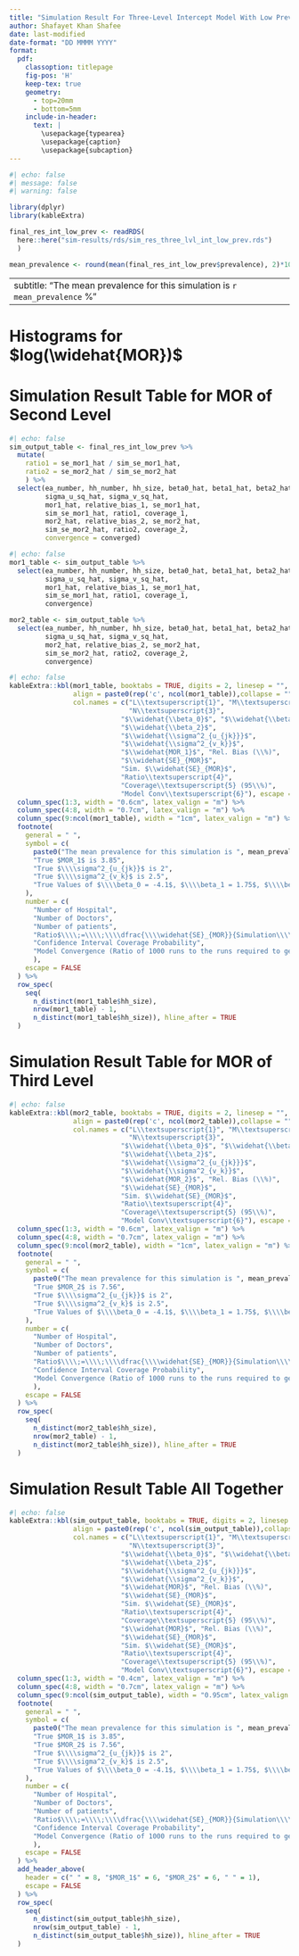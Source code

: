 ```yaml
---
title: "Simulation Result For Three-Level Intercept Model With Low Prevalence"
author: Shafayet Khan Shafee
date: last-modified
date-format: "DD MMMM YYYY"
format: 
  pdf:
    classoption: titlepage
    fig-pos: 'H'
    keep-tex: true
    geometry:
      - top=20mm
      - bottom=5mm
    include-in-header:
      text: |
        \usepackage{typearea}
        \usepackage{caption}
        \usepackage{subcaption}
---
```



```r
#| echo: false
#| message: false
#| warning: false

library(dplyr)
library(kableExtra)

final_res_int_low_prev <- readRDS(
  here::here("sim-results/rds/sim_res_three_lvl_int_low_prev.rds")
  )

mean_prevalence <- round(mean(final_res_int_low_prev$prevalence), 2)*100
```


---
subtitle: "The mean prevalence for this simulation is `r mean_prevalence` %"
---

# Histograms for $log(\widehat{MOR})$

\begin{figure}
\centering
\begin{subfigure}{.49\textwidth}
    \centering
    \includegraphics[width=.95\linewidth]{../../plots/three-lvl-ran-int/low-prev/hist_20_10_5_three_lvl_low_prev_mor1.png}  
    \caption{MOR\textsubscript{1}}
    \label{l20m10n51}
\end{subfigure}
\begin{subfigure}{.49\textwidth}
    \centering
    \includegraphics[width=.95\linewidth]{../../plots/three-lvl-ran-int/low-prev/hist_20_10_5_three_lvl_low_prev_mor2.png}  
    \caption{MOR\textsubscript{2}}
    \label{l20m10n52}
\end{subfigure}
\caption{Hospitals = 20, Doctors = 10, Patients = 5}
\label{mor1}
\end{figure}

\vspace{10mm}

\begin{figure}
\centering
\begin{subfigure}{.49\textwidth}
    \centering
    \includegraphics[width=.95\linewidth]{../../plots/three-lvl-ran-int/low-prev/hist_20_10_15_three_lvl_low_prev_mor1.png}  
    \caption{MOR\textsubscript{1}}
    \label{l20m10n151}
\end{subfigure}
\begin{subfigure}{.49\textwidth}
    \centering
    \includegraphics[width=.95\linewidth]{../../plots/three-lvl-ran-int/low-prev/hist_20_10_15_three_lvl_low_prev_mor2.png}  
    \caption{MOR\textsubscript{2}}
    \label{l20m10n152}
\end{subfigure}
\caption{Hospitals = 20, Doctors = 10, Patients = 15}
\label{mor1}
\end{figure}

\vspace{10mm}

\begin{figure}
\centering
\begin{subfigure}{.49\textwidth}
    \centering
    \includegraphics[width=.95\linewidth]{../../plots/three-lvl-ran-int/low-prev/hist_20_10_30_three_lvl_low_prev_mor1.png}  
    \caption{MOR\textsubscript{1}}
    \label{l20m10n151}
\end{subfigure}
\begin{subfigure}{.49\textwidth}
    \centering
    \includegraphics[width=.95\linewidth]{../../plots/three-lvl-ran-int/low-prev/hist_20_10_30_three_lvl_low_prev_mor2.png}  
    \caption{MOR\textsubscript{2}}
    \label{l20m10n152}
\end{subfigure}
\caption{Hospitals = 20, Doctors = 10, Patients = 30}
\label{mor1}
\end{figure}

\vspace{10mm}

\begin{figure}
\centering
\begin{subfigure}{.49\textwidth}
    \centering
    \includegraphics[width=.95\linewidth]{../../plots/three-lvl-ran-int/low-prev/hist_20_30_5_three_lvl_low_prev_mor1.png}  
    \caption{MOR\textsubscript{1}}
    \label{l20m30n51}
\end{subfigure}
\begin{subfigure}{.49\textwidth}
    \centering
    \includegraphics[width=.95\linewidth]{../../plots/three-lvl-ran-int/low-prev/hist_20_30_5_three_lvl_low_prev_mor2.png}  
    \caption{MOR\textsubscript{2}}
    \label{l20m30n52}
\end{subfigure}
\caption{Hospitals = 20, Doctors = 30, Patients = 5}
\label{mor1}
\end{figure}

\vspace{10mm}

\begin{figure}
\centering
\begin{subfigure}{.49\textwidth}
    \centering
    \includegraphics[width=.95\linewidth]{../../plots/three-lvl-ran-int/low-prev/hist_20_30_15_three_lvl_low_prev_mor1.png}  
    \caption{MOR\textsubscript{1}}
    \label{l20m30n151}
\end{subfigure}
\begin{subfigure}{.49\textwidth}
    \centering
    \includegraphics[width=.95\linewidth]{../../plots/three-lvl-ran-int/low-prev/hist_20_30_15_three_lvl_low_prev_mor2.png}
    \caption{MOR\textsubscript{2}}
    \label{l20m30n152}
\end{subfigure}
\caption{Hospitals = 20, Doctors = 30, Patients = 15}
\label{mor2}
\end{figure}

\vspace{10mm}

\begin{figure}
\centering
\begin{subfigure}{.49\textwidth}
    \centering
    \includegraphics[width=.95\linewidth]{../../plots/three-lvl-ran-int/low-prev/hist_20_30_30_three_lvl_low_prev_mor1.png}  
    \caption{MOR\textsubscript{1}}
    \label{l20m30n301}
\end{subfigure}
\begin{subfigure}{.49\textwidth}
    \centering
    \includegraphics[width=.95\linewidth]{../../plots/three-lvl-ran-int/low-prev/hist_20_30_30_three_lvl_low_prev_mor2.png}
    \caption{MOR\textsubscript{2}}
    \label{l20m30n302}
\end{subfigure}
\caption{Hospitals = 20, Doctors = 30, Patients = 30}
\label{mor2}
\end{figure}

\vspace{10mm}

\begin{figure}
\centering
\begin{subfigure}{.49\textwidth}
    \centering
    \includegraphics[width=.95\linewidth]{../../plots/three-lvl-ran-int/low-prev/hist_40_10_5_three_lvl_low_prev_mor1.png}  
    \caption{MOR\textsubscript{1}}
    \label{l40m10n51}
\end{subfigure}
\begin{subfigure}{.49\textwidth}
    \centering
    \includegraphics[width=.95\linewidth]{../../plots/three-lvl-ran-int/low-prev/hist_40_10_5_three_lvl_low_prev_mor2.png}
    \caption{MOR\textsubscript{2}}
    \label{l40m10n52}
\end{subfigure}
\caption{Hospitals = 40, Doctors = 10, Patients = 5}
\label{mor2}
\end{figure}

\vspace{10mm}

\begin{figure}
\centering
\begin{subfigure}{.49\textwidth}
    \centering
    \includegraphics[width=.95\linewidth]{../../plots/three-lvl-ran-int/low-prev/hist_40_10_15_three_lvl_low_prev_mor1.png}  
    \caption{MOR\textsubscript{1}}
    \label{l40m10n151}
\end{subfigure}
\begin{subfigure}{.49\textwidth}
    \centering
    \includegraphics[width=.95\linewidth]{../../plots/three-lvl-ran-int/low-prev/hist_40_10_15_three_lvl_low_prev_mor2.png}
    \caption{MOR\textsubscript{2}}
    \label{l40m10n152}
\end{subfigure}
\caption{Hospitals = 40, Doctors = 10, Patients = 15}
\label{mor2}
\end{figure}

\vspace{10mm}

\begin{figure}
\centering
\begin{subfigure}{.49\textwidth}
    \centering
    \includegraphics[width=.95\linewidth]{../../plots/three-lvl-ran-int/low-prev/hist_40_10_30_three_lvl_low_prev_mor1.png}  
    \caption{MOR\textsubscript{1}}
    \label{l40m10n301}
\end{subfigure}
\begin{subfigure}{.49\textwidth}
    \centering
    \includegraphics[width=.95\linewidth]{../../plots/three-lvl-ran-int/low-prev/hist_40_10_30_three_lvl_low_prev_mor2.png}
    \caption{MOR\textsubscript{2}}
    \label{l40m10n302}
\end{subfigure}
\caption{Hospitals = 40, Doctors = 10, Patients = 30}
\label{mor2}
\end{figure}

\vspace{10mm}

\begin{figure}
\centering
\begin{subfigure}{.49\textwidth}
    \centering
    \includegraphics[width=.95\linewidth]{../../plots/three-lvl-ran-int/low-prev/hist_40_30_5_three_lvl_low_prev_mor1.png}  
    \caption{MOR\textsubscript{1}}
    \label{l40m30n51}
\end{subfigure}
\begin{subfigure}{.49\textwidth}
    \centering
    \includegraphics[width=.95\linewidth]{../../plots/three-lvl-ran-int/low-prev/hist_40_30_5_three_lvl_low_prev_mor2.png}
    \caption{MOR\textsubscript{2}}
    \label{l40m30n52}
\end{subfigure}
\caption{Hospitals = 40, Doctors = 30, Patients = 5}
\label{mor2}
\end{figure}

\vspace{10mm}

\begin{figure}
\centering
\begin{subfigure}{.49\textwidth}
    \centering
    \includegraphics[width=.95\linewidth]{../../plots/three-lvl-ran-int/low-prev/hist_40_30_15_three_lvl_low_prev_mor1.png}  
    \caption{MOR\textsubscript{1}}
    \label{l40m30n151}
\end{subfigure}
\begin{subfigure}{.49\textwidth}
    \centering
    \includegraphics[width=.95\linewidth]{../../plots/three-lvl-ran-int/low-prev/hist_40_30_15_three_lvl_low_prev_mor2.png}
    \caption{MOR\textsubscript{2}}
    \label{l40m30n152}
\end{subfigure}
\caption{Hospitals = 40, Doctors = 30, Patients = 15}
\label{mor2}
\end{figure}

\vspace{10mm}

\begin{figure}
\centering
\begin{subfigure}{.49\textwidth}
    \centering
    \includegraphics[width=.95\linewidth]{../../plots/three-lvl-ran-int/low-prev/hist_40_30_30_three_lvl_low_prev_mor1.png}  
    \caption{MOR\textsubscript{1}}
    \label{l40m30n301}
\end{subfigure}
\begin{subfigure}{.49\textwidth}
    \centering
    \includegraphics[width=.95\linewidth]{../../plots/three-lvl-ran-int/low-prev/hist_40_30_30_three_lvl_low_prev_mor2.png}
    \caption{MOR\textsubscript{2}}
    \label{l40m30n302}
\end{subfigure}
\caption{Hospitals = 40, Doctors = 30, Patients = 30}
\label{mor2}
\end{figure}


\newpage
\newgeometry{right=10mm,left=15mm,top=20mm}

<!-- --------------------------------------------------------------------------- -->
<!-- --------------------------------------------------------------------------- -->
<!-- --------------------------------------------------------------------------- -->

# Simulation Result Table for MOR of Second Level

```r
#| echo: false
sim_output_table <- final_res_int_low_prev %>%
  mutate(
    ratio1 = se_mor1_hat / sim_se_mor1_hat,
    ratio2 = se_mor2_hat / sim_se_mor2_hat
    ) %>%
  select(ea_number, hh_number, hh_size, beta0_hat, beta1_hat, beta2_hat,
         sigma_u_sq_hat, sigma_v_sq_hat,
         mor1_hat, relative_bias_1, se_mor1_hat,
         sim_se_mor1_hat, ratio1, coverage_1,
         mor2_hat, relative_bias_2, se_mor2_hat,
         sim_se_mor2_hat, ratio2, coverage_2,
         convergence = converged)
```


```r
#| echo: false
mor1_table <- sim_output_table %>% 
  select(ea_number, hh_number, hh_size, beta0_hat, beta1_hat, beta2_hat,
         sigma_u_sq_hat, sigma_v_sq_hat,
         mor1_hat, relative_bias_1, se_mor1_hat,
         sim_se_mor1_hat, ratio1, coverage_1,
         convergence)

mor2_table <- sim_output_table %>% 
  select(ea_number, hh_number, hh_size, beta0_hat, beta1_hat, beta2_hat,
         sigma_u_sq_hat, sigma_v_sq_hat,
         mor2_hat, relative_bias_2, se_mor2_hat,
         sim_se_mor2_hat, ratio2, coverage_2,
         convergence)
```

\begingroup
<!-- \setlength{\LTleft}{0pt minus 5000pt} -->
<!-- \setlength{\LTright}{0pt minus 5000pt} -->
\fontsize{8pt}{16pt}\selectfont
<!-- \addtolength{\tabcolsep}{0.pt} -->


```r
#| echo: false
kableExtra::kbl(mor1_table, booktabs = TRUE, digits = 2, linesep = "",
                align = paste0(rep('c', ncol(mor1_table)),collapse = ""),
                col.names = c("L\\textsuperscript{1}", "M\\textsuperscript{2}",
                              "N\\textsuperscript{3}",
                            "$\\widehat{\\beta_0}$", "$\\widehat{\\beta_1}$",
                            "$\\widehat{\\beta_2}$",
                            "$\\widehat{\\sigma^2_{u_{jk}}}$",
                            "$\\widehat{\\sigma^2_{v_k}}$",
                            "$\\widehat{MOR_1}$", "Rel. Bias (\\%)",
                            "$\\widehat{SE}_{MOR}$",
                            "Sim. $\\widehat{SE}_{MOR}$",
                            "Ratio\\textsuperscript{4}",
                            "Coverage\\textsuperscript{5} (95\\%)",
                            "Model Conv\\textsuperscript{6}"), escape = FALSE) %>%
  column_spec(1:3, width = "0.6cm", latex_valign = "m") %>%
  column_spec(4:8, width = "0.7cm", latex_valign = "m") %>%
  column_spec(9:ncol(mor1_table), width = "1cm", latex_valign = "m") %>%
  footnote(
    general = " ",
    symbol = c(
      paste0("The mean prevalence for this simulation is ", mean_prevalence, "\\\\%"),
      "True $MOR_1$ is 3.85",
      "True $\\\\sigma^2_{u_{jk}}$ is 2",
      "True $\\\\sigma^2_{v_k}$ is 2.5",
      "True Values of $\\\\beta_0 = -4.1$, $\\\\beta_1 = 1.75$, $\\\\beta_2 = 0.67$"
    ),
    number = c(
      "Number of Hospital",
      "Number of Doctors",
      "Number of patients",
      "Ratio$\\\\;=\\\\;\\\\dfrac{\\\\widehat{SE}_{MOR}}{Simulation\\\\;\\\\widehat{SE}_{MOR}}$",
      "Confidence Interval Coverage Probability",
      "Model Convergence (Ratio of 1000 runs to the runs required to get 1000 converged cases)"
      ),
    escape = FALSE
  ) %>%
  row_spec(
    seq(
      n_distinct(mor1_table$hh_size), 
      nrow(mor1_table) - 1, 
      n_distinct(mor1_table$hh_size)), hline_after = TRUE
  )

```

\endgroup



# Simulation Result Table for MOR of Third Level

\begingroup
<!-- \setlength{\LTleft}{0pt minus 5000pt} -->
<!-- \setlength{\LTright}{0pt minus 5000pt} -->
\fontsize{8pt}{16pt}\selectfont
<!-- \addtolength{\tabcolsep}{0.pt} -->


```r
#| echo: false
kableExtra::kbl(mor2_table, booktabs = TRUE, digits = 2, linesep = "",
                align = paste0(rep('c', ncol(mor2_table)),collapse = ""),
                col.names = c("L\\textsuperscript{1}", "M\\textsuperscript{2}",
                              "N\\textsuperscript{3}",
                            "$\\widehat{\\beta_0}$", "$\\widehat{\\beta_1}$",
                            "$\\widehat{\\beta_2}$",
                            "$\\widehat{\\sigma^2_{u_{jk}}}$",
                            "$\\widehat{\\sigma^2_{v_k}}$",
                            "$\\widehat{MOR_2}$", "Rel. Bias (\\%)",
                            "$\\widehat{SE}_{MOR}$",
                            "Sim. $\\widehat{SE}_{MOR}$",
                            "Ratio\\textsuperscript{4}",
                            "Coverage\\textsuperscript{5} (95\\%)",
                            "Model Conv\\textsuperscript{6}"), escape = FALSE) %>%
  column_spec(1:3, width = "0.6cm", latex_valign = "m") %>%
  column_spec(4:8, width = "0.7cm", latex_valign = "m") %>%
  column_spec(9:ncol(mor2_table), width = "1cm", latex_valign = "m") %>%
  footnote(
    general = " ",
    symbol = c(
      paste0("The mean prevalence for this simulation is ", mean_prevalence, "\\\\%"),
      "True $MOR_2$ is 7.56",
      "True $\\\\sigma^2_{u_{jk}}$ is 2",
      "True $\\\\sigma^2_{v_k}$ is 2.5",
      "True Values of $\\\\beta_0 = -4.1$, $\\\\beta_1 = 1.75$, $\\\\beta_2 = 0.67$"
    ),
    number = c(
      "Number of Hospital",
      "Number of Doctors",
      "Number of patients",
      "Ratio$\\\\;=\\\\;\\\\dfrac{\\\\widehat{SE}_{MOR}}{Simulation\\\\;\\\\widehat{SE}_{MOR}}$",
      "Confidence Interval Coverage Probability",
      "Model Convergence (Ratio of 1000 runs to the runs required to get 1000 converged cases)"
      ),
    escape = FALSE
  ) %>%
  row_spec(
    seq(
      n_distinct(mor2_table$hh_size), 
      nrow(mor2_table) - 1, 
      n_distinct(mor2_table$hh_size)), hline_after = TRUE
  )

```


\endgroup

\newpage

\KOMAoptions{usegeometry,paper=landscape,pagesize}
\recalctypearea
\newgeometry{right=10mm,left=10mm,top=15mm,bottom=2mm}

# Simulation Result Table All Together

\begingroup
<!-- \setlength{\LTleft}{0pt minus 5000pt} -->
<!-- \setlength{\LTright}{0pt minus 5000pt} -->
\fontsize{8pt}{14pt}\selectfont
<!-- \addtolength{\tabcolsep}{0.pt} -->


```r
#| echo: false
kableExtra::kbl(sim_output_table, booktabs = TRUE, digits = 2, linesep = "",
                align = paste0(rep('c', ncol(sim_output_table)),collapse = ""),
                col.names = c("L\\textsuperscript{1}", "M\\textsuperscript{2}",
                              "N\\textsuperscript{3}",
                            "$\\widehat{\\beta_0}$", "$\\widehat{\\beta_1}$",
                            "$\\widehat{\\beta_2}$",
                            "$\\widehat{\\sigma^2_{u_{jk}}}$",
                            "$\\widehat{\\sigma^2_{v_k}}$",
                            "$\\widehat{MOR}$", "Rel. Bias (\\%)",
                            "$\\widehat{SE}_{MOR}$",
                            "Sim. $\\widehat{SE}_{MOR}$",
                            "Ratio\\textsuperscript{4}",
                            "Coverage\\textsuperscript{5} (95\\%)",
                            "$\\widehat{MOR}$", "Rel. Bias (\\%)",
                            "$\\widehat{SE}_{MOR}$",
                            "Sim. $\\widehat{SE}_{MOR}$",
                            "Ratio\\textsuperscript{4}",
                            "Coverage\\textsuperscript{5} (95\\%)",
                            "Model Conv\\textsuperscript{6}"), escape = FALSE) %>%
  column_spec(1:3, width = "0.4cm", latex_valign = "m") %>%
  column_spec(4:8, width = "0.7cm", latex_valign = "m") %>%
  column_spec(9:ncol(sim_output_table), width = "0.95cm", latex_valign = "m") %>%
  footnote(
    general = " ",
    symbol = c(
      paste0("The mean prevalence for this simulation is ", mean_prevalence, "\\\\%"),
      "True $MOR_1$ is 3.85",
      "True $MOR_2$ is 7.56",
      "True $\\\\sigma^2_{u_{jk}}$ is 2",
      "True $\\\\sigma^2_{v_k}$ is 2.5",
      "True Values of $\\\\beta_0 = -4.1$, $\\\\beta_1 = 1.75$, $\\\\beta_2 = 0.67$"
    ),
    number = c(
      "Number of Hospital",
      "Number of Doctors",
      "Number of patients",
      "Ratio$\\\\;=\\\\;\\\\dfrac{\\\\widehat{SE}_{MOR}}{Simulation\\\\;\\\\widehat{SE}_{MOR}}$", 
      "Confidence Interval Coverage Probability",
      "Model Convergence (Ratio of 1000 runs to the runs required to get 1000 converged cases)"
      ),
    escape = FALSE
  ) %>%
  add_header_above(
    header = c(" " = 8, "$MOR_1$" = 6, "$MOR_2$" = 6, " " = 1),
    escape = FALSE
  ) %>% 
  row_spec(
    seq(
      n_distinct(sim_output_table$hh_size), 
      nrow(sim_output_table) - 1, 
      n_distinct(sim_output_table$hh_size)), hline_after = TRUE
  )

```


\endgroup
